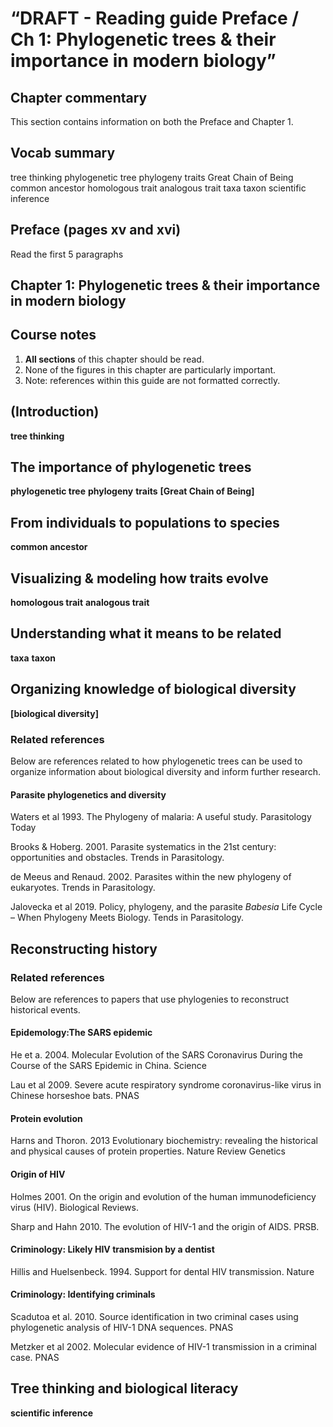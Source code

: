 # "DRAFT - Reading guide Preface / Ch 1: Phylogenetic trees & their importance in modern biology" {#ch1}

## Chapter commentary {-}

This section contains information on both the Preface and Chapter 1.


## Vocab summary

tree thinking
phylogenetic tree
phylogeny
traits
Great Chain of Being
common ancestor
homologous trait
analogous trait
taxa
taxon
scientific inference


## Preface (pages xv and xvi)

Read the first 5 paragraphs

## Chapter 1: Phylogenetic trees & their importance in modern biology 

## Course notes

1. **All sections** of this chapter should be read.
1. None of the figures in this chapter are particularly important.
1. Note: references within this guide are not formatted correctly.


## (Introduction)

**tree thinking**

## The importance of phylogenetic trees

**phylogenetic tree**
**phylogeny**
**traits**
**[Great Chain of Being]**

## From individuals to populations to species

**common ancestor**


## Visualizing & modeling how traits evolve

**homologous trait**
**analogous trait**

## Understanding what it means to be related

**taxa**
**taxon**


## Organizing knowledge of biological diversity

**[biological diversity]**


### Related references

Below are references related to how phylogenetic trees can be used to organize information about biological diversity and inform further research.

#### Parasite phylogenetics and diversity

Waters et al 1993.  The Phylogeny of malaria: A useful study. Parasitology Today

Brooks & Hoberg. 2001. Parasite systematics in the 21st century: opportunities and obstacles.  Trends in Parasitology.

de Meeus and Renaud.  2002. Parasites within the new phylogeny of eukaryotes.  Trends in Parasitology. 

Jalovecka et al 2019. Policy, phylogeny, and the parasite *Babesia* Life Cycle – When Phylogeny Meets Biology.  Tends in Parasitology.


## Reconstructing history


### Related references 

Below are references to papers that use phylogenies to reconstruct historical events.

#### Epidemology:The SARS epidemic
He et a. 2004.  Molecular Evolution of the SARS Coronavirus During the Course of the SARS Epidemic in China. Science

Lau et al 2009.  Severe acute respiratory syndrome coronavirus-like virus in Chinese horseshoe bats.  PNAS


#### Protein evolution

Harns and Thoron. 2013  Evolutionary biochemistry: revealing the historical and physical causes of protein properties.  Nature Review Genetics


#### Origin of HIV

Holmes 2001.  On the origin and evolution of the human
immunodeficiency virus (HIV).  Biological Reviews.

Sharp and Hahn 2010. The evolution of HIV-1 and the origin of AIDS.  PRSB.

#### Criminology: Likely HIV transmision by a dentist

Hillis and Huelsenbeck.  1994. Support for dental HIV transmission.  Nature


#### Criminology: Identifying criminals

Scadutoa et al.  2010. Source identification in two criminal cases using phylogenetic analysis of HIV-1 DNA sequences.  PNAS

Metzker et al 2002.  Molecular evidence of HIV-1 transmission in a criminal case. PNAS


## Tree thinking and biological literacy

**scientific inference**